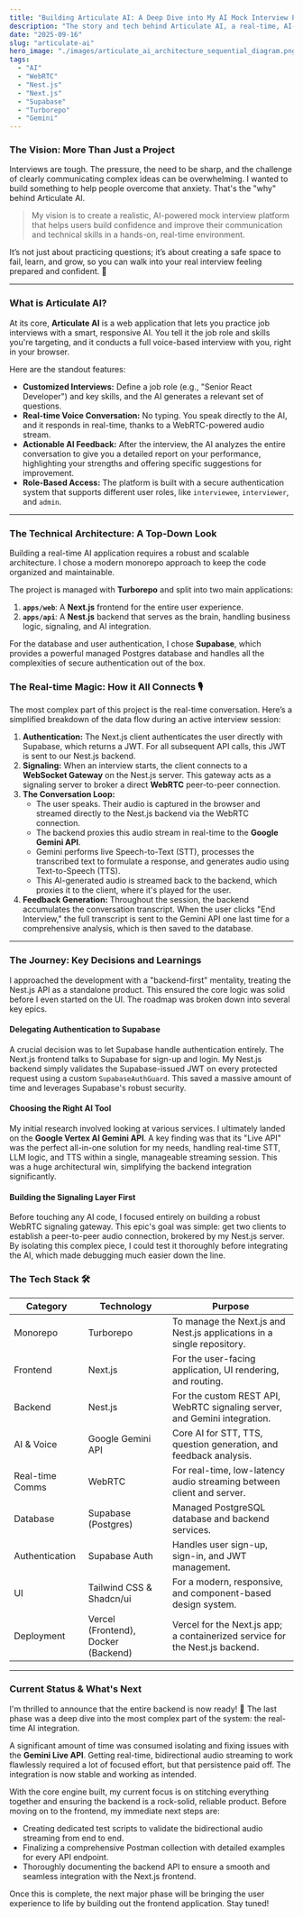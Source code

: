 ```yaml
---
title: "Building Articulate AI: A Deep Dive into My AI Mock Interview Project"
description: "The story and tech behind Articulate AI, a real-time, AI-powered mock interview platform built with Nest.js, Next.js, WebRTC, and Google's Gemini API."
date: "2025-09-16"
slug: "articulate-ai"
hero_image: "./images/articulate_ai_architecture_sequential_diagram.png"
tags:
  - "AI"
  - "WebRTC"
  - "Nest.js"
  - "Next.js"
  - "Supabase"
  - "Turborepo"
  - "Gemini"
---
```


### The Vision: More Than Just a Project

Interviews are tough. The pressure, the need to be sharp, and the challenge of clearly communicating complex ideas can be overwhelming. I wanted to build something to help people overcome that anxiety. That's the "why" behind Articulate AI.

> My vision is to create a realistic, AI-powered mock interview platform that helps users build confidence and improve their communication and technical skills in a hands-on, real-time environment.

It’s not just about practicing questions; it’s about creating a safe space to fail, learn, and grow, so you can walk into your real interview feeling prepared and confident. 🚀

---

### What is Articulate AI?

At its core, **Articulate AI** is a web application that lets you practice job interviews with a smart, responsive AI. You tell it the job role and skills you're targeting, and it conducts a full voice-based interview with you, right in your browser.

Here are the standout features:

* **Customized Interviews:** Define a job role (e.g., "Senior React Developer") and key skills, and the AI generates a relevant set of questions.
* **Real-time Voice Conversation:** No typing. You speak directly to the AI, and it responds in real-time, thanks to a WebRTC-powered audio stream.
* **Actionable AI Feedback:** After the interview, the AI analyzes the entire conversation to give you a detailed report on your performance, highlighting your strengths and offering specific suggestions for improvement.
* **Role-Based Access:** The platform is built with a secure authentication system that supports different user roles, like `interviewee`, `interviewer`, and `admin`.

---

### The Technical Architecture: A Top-Down Look

Building a real-time AI application requires a robust and scalable architecture. I chose a modern monorepo approach to keep the code organized and maintainable.

The project is managed with **Turborepo** and split into two main applications:
1.  **`apps/web`**: A **Next.js** frontend for the entire user experience.
2.  **`apps/api`**: A **Nest.js** backend that serves as the brain, handling business logic, signaling, and AI integration.

For the database and user authentication, I chose **Supabase**, which provides a powerful managed Postgres database and handles all the complexities of secure authentication out of the box.

### The Real-time Magic: How it All Connects 🎙️

The most complex part of this project is the real-time conversation. Here’s a simplified breakdown of the data flow during an active interview session:


1.  **Authentication:** The Next.js client authenticates the user directly with Supabase, which returns a JWT. For all subsequent API calls, this JWT is sent to our Nest.js backend.
2.  **Signaling:** When an interview starts, the client connects to a **WebSocket Gateway** on the Nest.js server. This gateway acts as a signaling server to broker a direct **WebRTC** peer-to-peer connection.
3.  **The Conversation Loop:**
    * The user speaks. Their audio is captured in the browser and streamed directly to the Nest.js backend via the WebRTC connection.
    * The backend proxies this audio stream in real-time to the **Google Gemini API**.
    * Gemini performs live Speech-to-Text (STT), processes the transcribed text to formulate a response, and generates audio using Text-to-Speech (TTS).
    * This AI-generated audio is streamed back to the backend, which proxies it to the client, where it's played for the user.
4.  **Feedback Generation:** Throughout the session, the backend accumulates the conversation transcript. When the user clicks "End Interview," the full transcript is sent to the Gemini API one last time for a comprehensive analysis, which is then saved to the database.

---

### The Journey: Key Decisions and Learnings

I approached the development with a "backend-first" mentality, treating the Nest.js API as a standalone product. This ensured the core logic was solid before I even started on the UI. The roadmap was broken down into several key epics.

#### Delegating Authentication to Supabase
A crucial decision was to let Supabase handle authentication entirely. The Next.js frontend talks to Supabase for sign-up and login. My Nest.js backend simply validates the Supabase-issued JWT on every protected request using a custom `SupabaseAuthGuard`. This saved a massive amount of time and leverages Supabase's robust security.

#### Choosing the Right AI Tool
My initial research involved looking at various services. I ultimately landed on the **Google Vertex AI Gemini API**. A key finding was that its "Live API" was the perfect all-in-one solution for my needs, handling real-time STT, LLM logic, and TTS within a single, manageable streaming session. This was a huge architectural win, simplifying the backend integration significantly.

#### Building the Signaling Layer First
Before touching any AI code, I focused entirely on building a robust WebRTC signaling gateway. This epic's goal was simple: get two clients to establish a peer-to-peer audio connection, brokered by my Nest.js server. By isolating this complex piece, I could test it thoroughly before integrating the AI, which made debugging much easier down the line.

### The Tech Stack 🛠️

<table className="w-full text-left border-collapse">
  <thead>
    <tr>
      <th className="py-4 pr-8 text-sm font-semibold text-slate-200">Category</th>
      <th className="py-4 pr-8 text-sm font-semibold text-slate-200">Technology</th>
      <th className="py-4 pr-8 text-sm font-semibold text-slate-200">Purpose</th>
    </tr>
  </thead>
  <tbody>
    <tr className="border-b border-slate-300/10">
      <td className="py-4 pr-4 align-top font-semibold text-slate-200">Monorepo</td>
      <td className="py-4 pr-4 align-top text-sm text-slate-400">Turborepo</td>
      <td className="py-4 pr-4 align-top text-sm text-slate-400">To manage the Next.js and Nest.js applications in a single repository.</td>
    </tr>
    <tr className="border-b border-slate-300/10">
      <td className="py-4 pr-4 align-top font-semibold text-slate-200">Frontend</td>
      <td className="py-4 pr-4 align-top text-sm text-slate-400">Next.js</td>
      <td className="py-4 pr-4 align-top text-sm text-slate-400">For the user-facing application, UI rendering, and routing.</td>
    </tr>
    <tr className="border-b border-slate-300/10">
      <td className="py-4 pr-4 align-top font-semibold text-slate-200">Backend</td>
      <td className="py-4 pr-4 align-top text-sm text-slate-400">Nest.js</td>
      <td className="py-4 pr-4 align-top text-sm text-slate-400">For the custom REST API, WebRTC signaling server, and Gemini integration.</td>
    </tr>
    <tr className="border-b border-slate-300/10">
      <td className="py-4 pr-4 align-top font-semibold text-slate-200">AI & Voice</td>
      <td className="py-4 pr-4 align-top text-sm text-slate-400">Google Gemini API</td>
      <td className="py-4 pr-4 align-top text-sm text-slate-400">Core AI for STT, TTS, question generation, and feedback analysis.</td>
    </tr>
    <tr className="border-b border-slate-300/10">
      <td className="py-4 pr-4 align-top font-semibold text-slate-200">Real-time Comms</td>
      <td className="py-4 pr-4 align-top text-sm text-slate-400">WebRTC</td>
      <td className="py-4 pr-4 align-top text-sm text-slate-400">For real-time, low-latency audio streaming between client and server.</td>
    </tr>
    <tr className="border-b border-slate-300/10">
      <td className="py-4 pr-4 align-top font-semibold text-slate-200">Database</td>
      <td className="py-4 pr-4 align-top text-sm text-slate-400">Supabase (Postgres)</td>
      <td className="py-4 pr-4 align-top text-sm text-slate-400">Managed PostgreSQL database and backend services.</td>
    </tr>
    <tr className="border-b border-slate-300/10">
      <td className="py-4 pr-4 align-top font-semibold text-slate-200">Authentication</td>
      <td className="py-4 pr-4 align-top text-sm text-slate-400">Supabase Auth</td>
      <td className="py-4 pr-4 align-top text-sm text-slate-400">Handles user sign-up, sign-in, and JWT management.</td>
    </tr>
    <tr className="border-b border-slate-300/10">
      <td className="py-4 pr-4 align-top font-semibold text-slate-200">UI</td>
      <td className="py-4 pr-4 align-top text-sm text-slate-400">Tailwind CSS & Shadcn/ui</td>
      <td className="py-4 pr-4 align-top text-sm text-slate-400">For a modern, responsive, and component-based design system.</td>
    </tr>
    <tr className="border-b border-slate-300/10 last:border-none">
      <td className="py-4 pr-4 align-top font-semibold text-slate-200">Deployment</td>
      <td className="py-4 pr-4 align-top text-sm text-slate-400">Vercel (Frontend), Docker (Backend)</td>
      <td className="py-4 pr-4 align-top text-sm text-slate-400">Vercel for the Next.js app; a containerized service for the Nest.js backend.</td>
    </tr>
  </tbody>
</table>

---

### Current Status & What's Next

I'm thrilled to announce that the entire backend is now ready! 🥳 The last phase was a deep dive into the most complex part of the system: the real-time AI integration.

A significant amount of time was consumed isolating and fixing issues with the **Gemini Live API**. Getting real-time, bidirectional audio streaming to work flawlessly required a lot of focused effort, but that persistence paid off. The integration is now stable and working as intended.

With the core engine built, my current focus is on stitching everything together and ensuring the backend is a rock-solid, reliable product. Before moving on to the frontend, my immediate next steps are:
* Creating dedicated test scripts to validate the bidirectional audio streaming from end to end.
* Finalizing a comprehensive Postman collection with detailed examples for every API endpoint.
* Thoroughly documenting the backend API to ensure a smooth and seamless integration with the Next.js frontend.

Once this is complete, the next major phase will be bringing the user experience to life by building out the frontend application. Stay tuned!